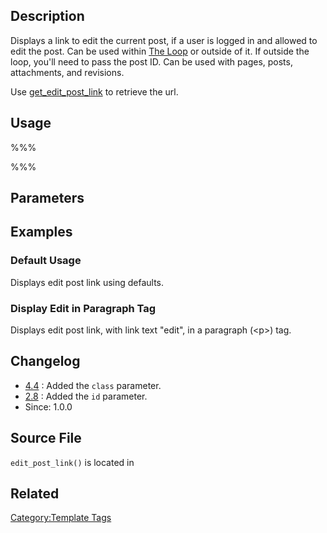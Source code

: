 {{Languages|
{{en|Template Tags/edit_post_link}}
{{ja|テンプレートタグ/edit_post_link}}
{{zh-cn|Template Tags/edit_post_link}}
}}

== Description ==

Displays a link to edit the current post, if a user is logged in and allowed to edit the post. Can be used within [[The Loop]] or outside of it. If outside the loop, you'll need to pass the post ID. Can be used with pages, posts, attachments, and revisions.

Use [[Template Tags/get_edit_post_link|get_edit_post_link]] to retrieve the url.

== Usage ==

%%% <?php edit_post_link( $link, $before, $after, $id, $class ); ?> %%%

== Parameters ==

{{Parameter|$link|string|The link text.|optional|<code>__('Edit This')</code>}}
{{Parameter|$before|string|Text to put before the link text.|optional}}
{{Parameter|$after|string|Text to put after the link text.|optional}}
{{Parameter|$id|integer|Post ID (added in [[Version 2.8|WordPress 2.8]]).|optional}}
{{Parameter|$class|string|CSS class name for the link (added in [[Version 4.4|WordPress 4.4]]).|optional|post-edit-link}}

== Examples ==

=== Default Usage ===

Displays edit post link using defaults.
 
 <?php edit_post_link(); ?>

=== Display Edit in Paragraph Tag ===

Displays edit post link, with link text "edit", in a paragraph (&lt;p&gt;) tag.

 <?php edit_post_link('edit', '&lt;p&gt;', '&lt;/p&gt;'); ?>

== Changelog ==

* [[Version 4.4|4.4]] : Added the <code>class</code> parameter.
* [[Version 2.8|2.8]] : Added the <code>id</code> parameter.
* Since: 1.0.0

== Source File ==

<tt>edit_post_link()</tt> is located in {{Trac|wp-includes/link-template.php}}

== Related ==

{{Edit Link Tags}}

{{Tag Footer}}

[[Category:Template Tags]]